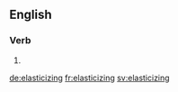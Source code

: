 ==English==

===Verb===
{{head|en}}

# {{present participle of|elasticize}}

[[de:elasticizing]]
[[fr:elasticizing]]
[[sv:elasticizing]]